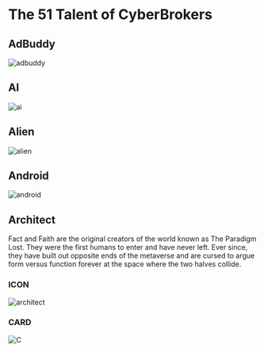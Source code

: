 
# The 51 Talent of CyberBrokers

## AdBuddy

![adbuddy](../../public/_assets/_talent-icon/cb-talent-adbuddy.svg)

## AI

![ai](../../public/_assets/_talent-icon/cb-talent-ai.svg)

## Alien

![alien](../../public/_assets/_talent-icon/cb-talent-alien.svg)

## Android

![android](../../public/_assets/_talent-icon/cb-talent-android.svg)

## Architect

Fact and Faith are the original creators of the world known as The Paradigm Lost. They were the first humans to enter and have never left. Ever since, they have built out opposite ends of the metaverse and are cursed to argue form versus function forever at the space where the two halves collide.

### ICON

![architect](../../public/_assets/_talent-icon/cb-talent-architect.svg)

### CARD

<Bleed>![C](../../public/_assets/_talent-card/cb-talent-architect.jpeg)</Bleed>



